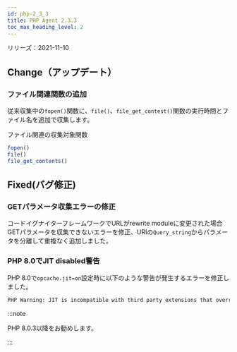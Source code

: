 ```yaml
---
id: php-2_3_3
title: PHP Agent 2.3.3
toc_max_heading_level: 2
---
```



リリーズ：2021-11-10

## Change（アップデート）

### ファイル関連関数の追加

従来収集中の`fopen()`関数に、`file()`、`file_get_contest()`関数の実行時間とファイル名を追加で収集します。

ファイル関連の収集対象関数

```php
fopen()
file()
file_get_contents()
```

## Fixed(バグ修正)

### GETパラメータ収集エラーの修正

コードイグナイターフレームワークでURLがrewrite moduleに変更された場合GETパラメータを収集できないエラーを修正、URIの`Query_string`からパラメータを分離して重複なく追加しました。 

### PHP 8.0でJIT disabled警告

PHP 8.0で`opcache.jit=on`設定時に以下のような警告が発生するエラーを修正しました。

```bash
PHP Warning: JIT is incompatible with third party extensions that override zend_execute_ex(). JIT disabled. in Unknown on line 0
```

:::note

PHP 8.0.3以降をお勧めします。

:::
